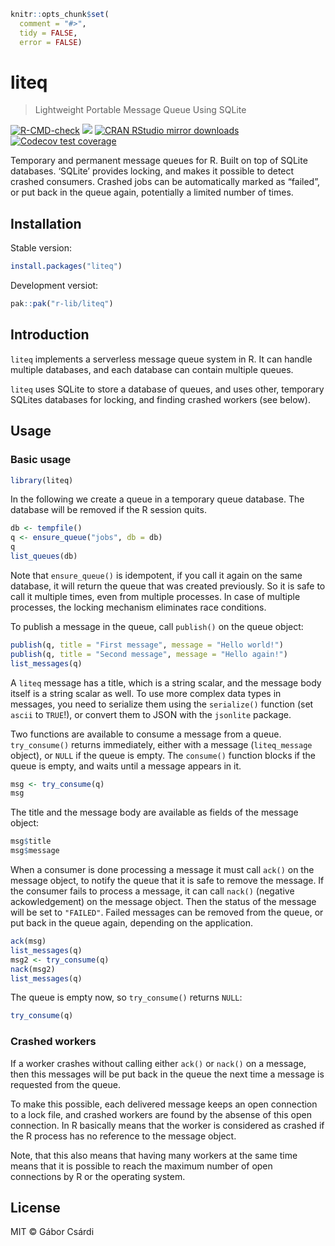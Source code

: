 
```r
knitr::opts_chunk$set(
  comment = "#>",
  tidy = FALSE,
  error = FALSE)
```

# liteq

> Lightweight Portable Message Queue Using SQLite

<!-- badges: start -->
[![R-CMD-check](https://github.com/r-lib/liteq/actions/workflows/R-CMD-check.yaml/badge.svg)](https://github.com/r-lib/liteq/actions/workflows/R-CMD-check.yaml)
[![](https://www.r-pkg.org/badges/version/liteq)](https://www.r-pkg.org/pkg/liteq)
[![CRAN RStudio mirror downloads](https://cranlogs.r-pkg.org/badges/liteq)](https://www.r-pkg.org/pkg/liteq)
[![Codecov test coverage](https://codecov.io/gh/r-lib/liteq/graph/badge.svg)](https://app.codecov.io/gh/r-lib/liteq)
<!-- badges: end -->

Temporary and permanent message queues for R. Built on top of SQLite
databases. 'SQLite' provides locking, and makes it possible to detect
crashed consumers. Crashed jobs can be automatically marked as "failed",
or put back in the queue again, potentially a limited number of times.

## Installation

Stable version:

```r
install.packages("liteq")
```

Development versiot:

```r
pak::pak("r-lib/liteq")
```

## Introduction

`liteq` implements a serverless message queue system in R.
It can handle multiple databases, and each database can contain
multiple queues.

`liteq` uses SQLite to store a database of queues, and uses other,
temporary SQLites databases for locking, and finding crashed workers
(see below).

## Usage

### Basic usage

```r
library(liteq)
```

In the following we create a queue in a temporary queue database.
The database will be removed if the R session quits.

```r
db <- tempfile()
q <- ensure_queue("jobs", db = db)
q
list_queues(db)
```

Note that `ensure_queue()` is idempotent, if you call it again on the same
database, it will return the queue that was created previously. So it is
safe to call it multiple times, even from multiple processes. In case of
multiple processes, the locking mechanism eliminates race conditions.

To publish a message in the queue, call `publish()` on the queue object:

```r
publish(q, title = "First message", message = "Hello world!")
publish(q, title = "Second message", message = "Hello again!")
list_messages(q)
```

A `liteq` message has a title, which is a string scalar, and the message
body itself is a string scalar as well. To use more complex data types in
messages, you need to serialize them using the `serialize()` function (set
`ascii` to `TRUE`!), or convert them to JSON with the `jsonlite` package.

Two functions are available to consume a message from a queue.
`try_consume()` returns immediately, either with a message (`liteq_message`
object), or `NULL` if the queue is empty. The `consume()` function blocks
if the queue is empty, and waits until a message appears in it.

```r
msg <- try_consume(q)
msg
```

The title and the message body are available as fields of the message
object:

```r
msg$title
msg$message
```

When a consumer is done processing a message it must call `ack()` on the
message object, to notify the queue that it is safe to remove the message.
If the consumer fails to process a message, it can call `nack()` (negative
ackowledgement) on the message object. Then the status of the message will
be set to `"FAILED"`. Failed messages can be removed from the queue, or
put back in the queue again, depending on the application.

```r
ack(msg)
list_messages(q)
msg2 <- try_consume(q)
nack(msg2)
list_messages(q)
```

The queue is empty now, so `try_consume()` returns `NULL`:

```r
try_consume(q)
```

### Crashed workers

If a worker crashes without calling either `ack()` or `nack()` on a message,
then this messages will be put back in the queue the next time a message is
requested from the queue.

To make this possible, each delivered message keeps an open connection to
a lock file, and crashed workers are found by the absense of this open
connection. In R basically means that the worker is considered as crashed
if the R process has no reference to the message object.

Note, that this also means that having many workers at the same time means
that it is possible to reach the maximum number of open connections by
R or the operating system.

## License

MIT © Gábor Csárdi
